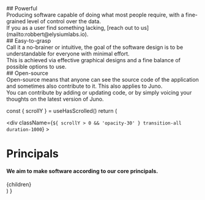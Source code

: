 
<div style={{paddingTop: '12.5%', paddingBottom: '12.5%', borderBottomWidth: '1px'}}>
## Powerful
<div style={{display: 'flex', justifyContent: 'center', paddingBottom: '2rem'}}>
  <ImPower size={20}/>
</div>
Producing software capable of doing what most people require, with a fine-grained level of control over the data.

<br />
If you as a user find something lacking, [reach out to us](mailto:robbert@elysiumlabs.io).

<br />
</div>

<div style={{paddingTop: '12.5%', paddingBottom: '12.5%', borderBottomWidth: '1px'}}>
## Easy-to-grasp
<div style={{display: 'flex', justifyContent: 'center', paddingBottom: '2rem'}}>
  <FaBrain size={20} />
</div>
Call it a no-brainer or intuitive, the goal of the software design is to be understandable for everyone with minimal effort.

<br />
This is achieved via effective graphical designs and a fine balance of possible options
to use.

<br />
</div>

<div style={{paddingTop: '12.5%', paddingBottom: '12.5%'}}>
## Open-source
<div style={{display: 'flex', justifyContent: 'center', paddingBottom: '2rem'}}>
  <FiEye size={20}/>
</div>
Open-source means that anyone can see the source code of the application and sometimes also contribute to it. This also applies to Juno.

<br />
You can contribute by adding or updating code, or by simply voicing your thoughts
on the latest version of Juno.

</div>

  const { scrollY } = useHasScrolled()
  return (
    <Layout>
      <SEO
        title="Principals"
        metaDescription="The principals we apply to our applications."
      />
      <div className="mx-4 sm:mx-auto sm:w-full max-w-7xl flex flex-col items-center">
        <div
          className={`${
            scrollY > 0 && 'opacity-30'
          } transition-all duration-1000`}
        >
          <h1>Principals</h1>
          <h4 className="text-gray-500">
            We aim to make software according to our core principals.
          </h4>
        </div>
        <div className="max-w-prose my-10">{children}</div>
      </div>
    </Layout>
  )
}
